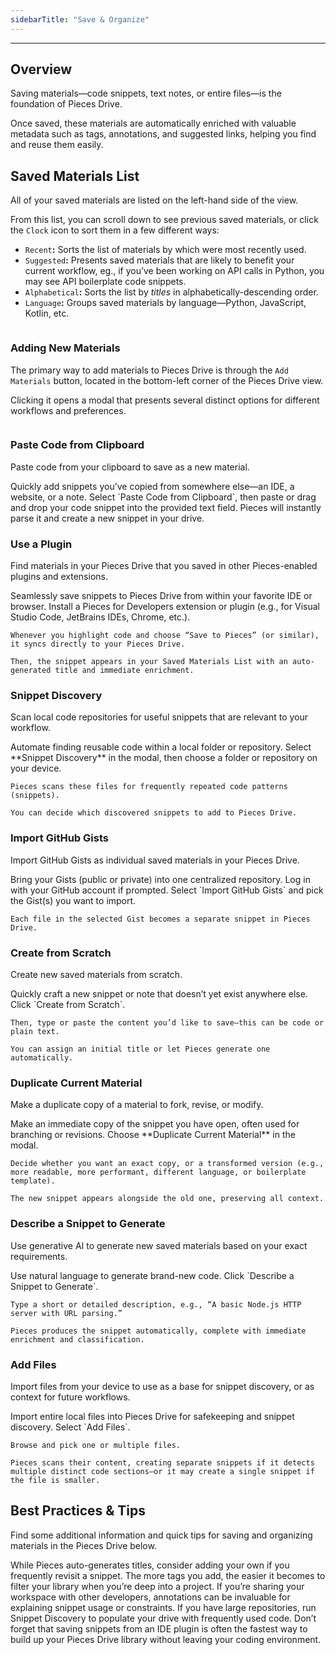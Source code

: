 ```yaml
---
sidebarTitle: "Save & Organize"
---
```


---

## Overview

Saving materials—code snippets, text notes, or entire files—is the foundation of Pieces Drive.

Once saved, these materials are automatically enriched with valuable metadata such as tags, annotations, and suggested links, helping you find and reuse them easily.

## Saved Materials List

All of your saved materials are listed on the left-hand side of the view.

From this list, you can scroll down to see previous saved materials, or click the `Clock` icon to sort them in a few different ways:

- `Recent`**:** Sorts the list of materials by which were most recently used.
- `Suggested`**:** Presents saved materials that are likely to benefit your current workflow, eg., if you’ve been working on API calls in Python, you may see API boilerplate code snippets.
- `Alphabetical`**:** Sorts the list by _titles_ in alphabetically-descending order.
- `Language`**:** Groups saved materials by language—Python, JavaScript, Kotlin, etc.

<img
  className="mx-auto"
/>

### Adding New Materials

The primary way to add materials to Pieces Drive is through the `Add Materials` button, located in the bottom-left corner of the Pieces Drive view.

Clicking it opens a modal that presents several distinct options for different workflows and preferences.

<img
  className="mx-auto"
/>

### Paste Code from Clipboard

Paste code from your clipboard to save as a new material.

<Steps>
  <Step title="Purpose">
    Quickly add snippets you’ve copied from somewhere else—an IDE, a website, or a note.
  </Step>
  <Step title="How It Works">
    Select `Paste Code from Clipboard`, then paste or drag and drop your code snippet into the provided text field. Pieces will instantly parse it and create a new snippet in your drive.
  </Step>
</Steps>

### Use a Plugin

Find materials in your Pieces Drive that you saved in other Pieces-enabled plugins and extensions.

<Steps>
  <Step title="Purpose">
    Seamlessly save snippets to Pieces Drive from within your favorite IDE or browser.
  </Step>
  <Step title="How It Works">
    Install a Pieces for Developers extension or plugin (e.g., for Visual Studio Code, JetBrains IDEs, Chrome, etc.).

    Whenever you highlight code and choose “Save to Pieces” (or similar), it syncs directly to your Pieces Drive.

    Then, the snippet appears in your Saved Materials List with an auto-generated title and immediate enrichment.
  </Step>
</Steps>

### Snippet Discovery

Scan local code repositories for useful snippets that are relevant to your workflow.

<Steps>
  <Step title="Purpose">
    Automate finding reusable code within a local folder or repository.
  </Step>
  <Step title="How It Works">
    Select **Snippet Discovery** in the modal, then choose a folder or repository on your device.

    Pieces scans these files for frequently repeated code patterns (snippets).

    You can decide which discovered snippets to add to Pieces Drive.
  </Step>
</Steps>

### Import GitHub Gists

Import GitHub Gists as individual saved materials in your Pieces Drive.

<Steps>
  <Step title="Purpose">
    Bring your Gists (public or private) into one centralized repository.
  </Step>
  <Step title="How It Works">
    Log in with your GitHub account if prompted. Select `Import GitHub Gists` and pick the Gist(s) you want to import.

    Each file in the selected Gist becomes a separate snippet in Pieces Drive.
  </Step>
</Steps>

### Create from Scratch

Create new saved materials from scratch.

<Steps>
  <Step title="Purpose">
    Quickly craft a new snippet or note that doesn’t yet exist anywhere else.
  </Step>
  <Step title="How It Works">
    Click `Create from Scratch`.

    Then, type or paste the content you’d like to save—this can be code or plain text.

    You can assign an initial title or let Pieces generate one automatically.
  </Step>
</Steps>

### Duplicate Current Material

Make a duplicate copy of a material to fork, revise, or modify.

<Steps>
  <Step title="Purpose">
    Make an immediate copy of the snippet you have open, often used for branching or revisions.
  </Step>
  <Step title="How It Works">
    Choose **Duplicate Current Material** in the modal.

    Decide whether you want an exact copy, or a transformed version (e.g., more readable, more performant, different language, or boilerplate template).

    The new snippet appears alongside the old one, preserving all context.
  </Step>
</Steps>

### Describe a Snippet to Generate

Use generative AI to generate new saved materials based on your exact requirements.

<Steps>
  <Step title="Purpose">
    Use natural language to generate brand-new code.
  </Step>
  <Step title="How It Works">
    Click `Describe a Snippet to Generate`.

    Type a short or detailed description, e.g., “A basic Node.js HTTP server with URL parsing.”

    Pieces produces the snippet automatically, complete with immediate enrichment and classification.
  </Step>
</Steps>

### Add Files

Import files from your device to use as a base for snippet discovery, or as context for future workflows.

<Steps>
  <Step title="Purpose">
    Import entire local files into Pieces Drive for safekeeping and snippet discovery.
  </Step>
  <Step title="How It Works:">
    Select `Add Files`.

    Browse and pick one or multiple files.

    Pieces scans their content, creating separate snippets if it detects multiple distinct code sections—or it may create a single snippet if the file is smaller.
  </Step>
</Steps>

## Best Practices & Tips

Find some additional information and quick tips for saving and organizing materials in the Pieces Drive below.

<AccordionGroup>
  <Accordion title="Name Snippets Wisely">
    While Pieces auto-generates titles, consider adding your own if you frequently revisit a snippet.
  </Accordion>
  <Accordion title="Use Tags for Faster Search">
    The more tags you add, the easier it becomes to filter your library when you’re deep into a project.
  </Accordion>
  <Accordion title="Annotate for Clarity">
    If you’re sharing your workspace with other developers, annotations can be invaluable for explaining snippet usage or constraints.
  </Accordion>
  <Accordion title="Enable Snippet Discovery (Early)">
    If you have large repositories, run Snippet Discovery to populate your drive with frequently used code.
  </Accordion>
  <Accordion title="Leverage Plugins">
    Don’t forget that saving snippets from an IDE plugin is often the fastest way to build up your Pieces Drive library without leaving your coding environment.
  </Accordion>
</AccordionGroup>